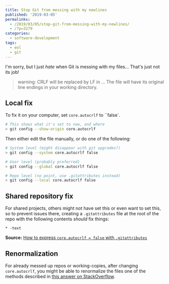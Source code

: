---
title: Stop Git from messing with my newlines
published: '2019-03-05'
permalinks:
  - /2019/03/05/stop-git-from-messing-with-my-newlines/
  - /?p=3279
categories:
  - software-development
tags:
  - eol
  - git
---

I'm sorry, but I just _hate_ when Git is messing with my files... That's just not its job!

> warning: CRLF will be replaced by LF in ... The file will have its original
> line endings in your working directory.

## Local fix

To fix it on your computer, set `core.autocrlf` to ``false`.

```bash
# This shows what it's set to now, and where
> git config --show-origin core.autocrlf
```

Then either edit the file manually, or do one of the following:

```bash
# System level (might disappear with git upgrades?)
> git config --system core.autocrlf false

# User level (probably preferred)
> git config --global core.autocrlf false

# Repo level (no point, use .gitattributes instead)
> git config --local core.autocrlf false
```

## Shared repository fix

For shared projects, others might not have set this or even want to set this, so to prevent issues there, creating a `.gitattributes` file at the root of the repo with the following contents _should_ fix things:

```text
* -text
```

**Source:** [How to express `core.autocrlf = false` with `.gitattributes`](https://stackoverflow.com/a/52996849/39321)

## Renormalization

For already messed up repos or working-copies, after changing `core.autocrlf`, you might be able to renormalize the files one of the methods described in [this answer on StackOverflow](https://stackoverflow.com/a/53584041/39321).
